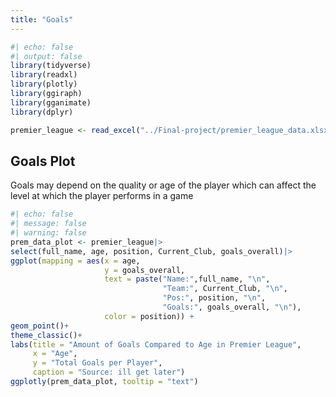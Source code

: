 ```yaml
---
title: "Goals"
---
```


```r
#| echo: false
#| output: false
library(tidyverse)
library(readxl)
library(plotly)
library(ggiraph)
library(gganimate)
library(dplyr)

premier_league <- read_excel("../Final-project/premier_league_data.xlsx")
```

## Goals Plot

Goals may depend on the quality or age of the player which can affect the level at which the player performs in a game

```r
#| echo: false
#| message: false
#| warning: false
prem_data_plot <- premier_league|>
select(full_name, age, position, Current_Club, goals_overall)|>
ggplot(mapping = aes(x = age,
                     y = goals_overall,
                     text = paste("Name:",full_name, "\n",
                                  "Team:", Current_Club, "\n",
                                  "Pos:", position, "\n",
                                  "Goals:", goals_overall, "\n"),
                     color = position)) +
geom_point()+
theme_classic()+
labs(title = "Amount of Goals Compared to Age in Premier League",
     x = "Age",
     y = "Total Goals per Player",
     caption = "Source: ill get later")
ggplotly(prem_data_plot, tooltip = "text")
```